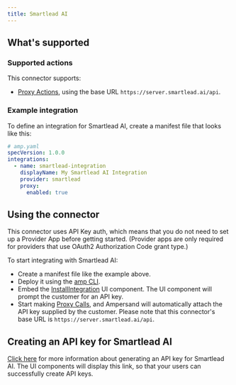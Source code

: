 ```yaml
---
title: Smartlead AI
---
```

## What's supported

### Supported actions

This connector supports:
- [Proxy Actions](/define-integrations/proxy-actions), using the base URL `https://server.smartlead.ai/api`.

### Example integration

To define an integration for Smartlead AI, create a manifest file that looks like this:

```YAML
# amp.yaml
specVersion: 1.0.0
integrations:
  - name: smartlead-integration
    displayName: My Smartlead AI Integration
    provider: smartlead
    proxy:
      enabled: true
```

## Using the connector

This connector uses API Key auth, which means that you do not need to set up a Provider App before getting started. (Provider apps are only required for providers that use OAuth2 Authorization Code grant type.)

To start integrating with Smartlead AI:
- Create a manifest file like the example above.
- Deploy it using the [amp CLI](/cli/overview).
- Embed the [InstallIntegration](/embeddable-ui-components#install-integration) UI component. The UI component will prompt the customer for an API key.
- Start making [Proxy Calls](/define-integrations/proxy-actions), and Ampersand will automatically attach the API key supplied by the customer. Please note that this connector's base URL is `https://server.smartlead.ai/api`.

## Creating an API key for Smartlead AI

[Click here](https://api.smartlead.ai/reference/authentication) for more information about generating an API key for Smartlead AI. The UI components will display this link, so that your users can successfully create API keys.

